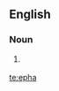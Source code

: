 ==English==

===Noun===
{{en-noun}}

# {{biblical}} {{alternative spelling of|[[ephah]]}}

[[te:epha]]